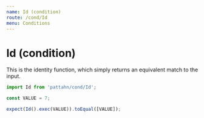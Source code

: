 ```yaml
---
name: Id (condition)
route: /cond/Id
menu: Conditions
---
```


# Id (condition)

This is the identity function, which simply returns an equivalent match to the input.

```js
import Id from 'pattahn/cond/Id';

const VALUE = 7;

expect(Id().exec(VALUE)).toEqual([VALUE]);
```
